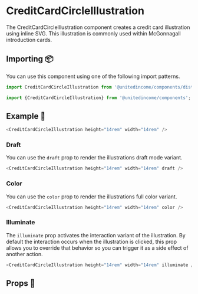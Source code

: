 
# CreditCardCircleIllustration

The CreditCardCircleIllustration component creates a credit card illustration using inline SVG. This illustration is commonly used within McGonnagall introduction cards.

## Importing 📦

You can use this component using one of the following import patterns.

```javascript
import CreditCardCircleIllustration from '@unitedincome/components/dist/CreditCardCircleIllustration';
```

```javascript
import {CreditCardCircleIllustration} from '@unitedincome/components';
```

## Example 🚀

<Preview>
  <CreditCardCircleIllustration height="14rem" width="14rem" />
</Preview>

```javascript
<CreditCardCircleIllustration height="14rem" width="14rem" />
```

### Draft

You can use the `draft` prop to render the illustrations draft mode variant.

<Preview>
  <CreditCardCircleIllustration height="14rem" width="14rem" draft />
</Preview>

```javascript
<CreditCardCircleIllustration height="14rem" width="14rem" draft />
```

### Color

You can use the `color` prop to render the illustrations full color variant.

<Preview>
  <CreditCardCircleIllustration height="14rem" width="14rem" color />
</Preview>

```javascript
<CreditCardCircleIllustration height="14rem" width="14rem" color />
```

### Illuminate

The `illuminate` prop activates the interaction variant of the illustration. By default the interaction occurs when the illustration is clicked, this prop allows you to override that behavior so you can trigger it as a side effect of another action.

<Preview>
  <CreditCardCircleIllustration height="14rem" width="14rem" illuminate />
</Preview>

```javascript
<CreditCardCircleIllustration height="14rem" width="14rem" illuminate />
```

## Props 🔧

<Props of={CreditCardCircleIllustration} />
